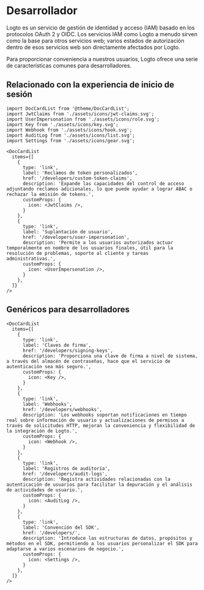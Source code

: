 # Desarrollador

Logto es un servicio de gestión de identidad y acceso (IAM) basado en los protocolos OAuth 2 y OIDC. Los servicios IAM como Logto a menudo sirven como la base para otros servicios web; varios estados de autorización dentro de esos servicios web son directamente afectados por Logto.

Para proporcionar conveniencia a nuestros usuarios, Logto ofrece una serie de características comunes para desarrolladores.

## Relacionado con la experiencia de inicio de sesión

```mdx-code-block
import DocCardList from '@theme/DocCardList';
import JwtClaims from './assets/icons/jwt-claims.svg';
import UserImpersonation from './assets/icons/role.svg';
import Key from './assets/icons/key.svg';
import Webhook from './assets/icons/hook.svg';
import AuditLog from './assets/icons/list.svg';
import Settings from './assets/icons/gear.svg';

<DocCardList
  items={[
    {
      type: 'link',
      label: 'Reclamos de token personalizados',
      href: '/developers/custom-token-claims',
      description: 'Expande las capacidades del control de acceso adjuntando reclamos adicionales, lo que puede ayudar a lograr ABAC o rechazar la emisión de tokens.',
      customProps: {
        icon: <JwtClaims />,
      }
    },
    {
      type: 'link',
      label: 'Suplantación de usuario',
      href: '/developers/user-impersonation',
      description: 'Permite a los usuarios autorizados actuar temporalmente en nombre de los usuarios finales, útil para la resolución de problemas, soporte al cliente y tareas administrativas.',
      customProps: {
        icon: <UserImpersonation />,
      }
    },
  ]}
/>
```

## Genéricos para desarrolladores

```mdx-code-block
<DocCardList
  items={[
    {
      type: 'link',
      label: 'Claves de firma',
      href: '/developers/signing-keys',
      description: 'Proporciona una clave de firma a nivel de sistema, a través del almacén de contraseñas, hace que el servicio de autenticación sea más seguro.',
      customProps: {
        icon: <Key />,
      }
    },
    {
      type: 'link',
      label: 'Webhooks',
      href: '/developers/webhooks',
      description: 'Los webhooks soportan notificaciones en tiempo real sobre información de usuario y actualizaciones de permisos a través de solicitudes HTTP, mejoran la conveniencia y flexibilidad de la integración de Logto.',
      customProps: {
        icon: <Webhook />,
      }
    },
    {
      type: 'link',
      label: 'Registros de auditoría',
      href: '/developers/audit-logs',
      description: 'Registra actividades relacionadas con la autenticación de usuarios para facilitar la depuración y el análisis de actividades de usuario.',
      customProps: {
        icon: <AuditLog />,
      }
    },
    {
      type: 'link',
      label: 'Convención del SDK',
      href: '/developers/',
      description: 'Introduce las estructuras de datos, propósitos y métodos en el SDK, permitiendo a los usuarios personalizar el SDK para adaptarse a varios escenarios de negocio.',
      customProps: {
        icon: <Settings />,
      }
    },
  ]}
/>
```
